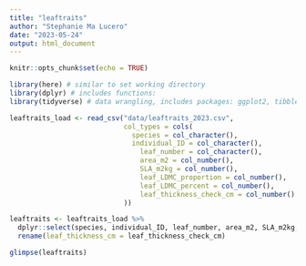 ```yaml
---
title: "leaftraits"
author: "Stephanie Ma Lucero"
date: "2023-05-24"
output: html_document
---
```


```r
knitr::opts_chunk$set(echo = TRUE)
```

```r

library(here) # similar to set working directory
library(dplyr) # includes functions:
library(tidyverse) # data wrangling, includes packages: ggplot2, tibble, tidyr, rear, purrr, stringr, forcats

```

```r

leaftraits_load <- read_csv("data/leaftraits_2023.csv", 
                            col_types = cols(
                              species = col_character(), 
                              individual_ID = col_character(),
                                leaf_number = col_character(),
                                area_m2 = col_number(),
                                SLA_m2kg = col_number(),
                                leaf_LDMC_proportion = col_number(),
                                leaf_LDMC_percent = col_number(),
                                leaf_thickness_check_cm = col_number()
                            ))

leaftraits <- leaftraits_load %>% 
  dplyr::select(species, individual_ID, leaf_number, area_m2, SLA_m2kg, leaf_LDMC_proportion, leaf_LDMC_percent, leaf_thickness_check_cm) %>% 
  rename(leaf_thickness_cm = leaf_thickness_check_cm)

glimpse(leaftraits)
```

